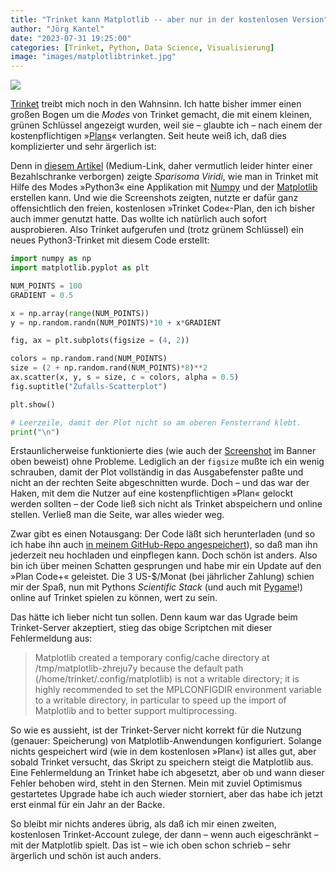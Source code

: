 ```yaml
---
title: "Trinket kann Matplotlib -- aber nur in der kostenlosen Version"
author: "Jörg Kantel"
date: "2023-07-31 19:25:00"
categories: [Trinket, Python, Data Science, Visualisierung]
image: "images/matplotlibtrinket.jpg"
---
```


[![](images/matplotlibtrinket-b.jpg)](https://www.flickr.com/photos/schockwellenreiter/53084263249/)

[Trinket](http://cognitiones.kantel-chaos-team.de/programmierung/python/trinket.html) treibt mich noch in den Wahnsinn. Ich hatte bisher immer einen großen Bogen um die *Modes* von Trinket gemacht, die mit einem kleinen, grünen Schlüssel angezeigt wurden, weil sie -- glaubte ich -- nach einem der kostenpflichtigen »[Plans](https://trinket.io/plans)« verlangten. Seit heute weiß ich, daß dies komplizierter und sehr ärgerlich ist:

Denn in [diesem Artikel](https://medium.com/@6unpnp/draw-chart-in-python-using-trinket-c3c4ce1d4403) (Medium-Link, daher vermutlich leider hinter einer Bezahlschranke verborgen) zeigte *Sparisoma Viridi*, wie man in Trinket mit Hilfe des Modes »Python3« eine Applikation mit [Numpy](http://cognitiones.kantel-chaos-team.de/programmierung/python/numpy.html) und der [Matplotlib](http://cognitiones.kantel-chaos-team.de/programmierung/python/matplotlib.html) erstellen kann. Und wie die Screenshots zeigten, nutzte er dafür ganz offensichtlich den freien, kostenlosen »Trinket Code«-Plan, den ich bisher auch immer genutzt hatte. Das wollte ich natürlich auch sofort ausprobieren. Also Trinket aufgerufen und (trotz grünem Schlüssel) ein neues Python3-Trinket mit diesem Code erstellt:

~~~python
import numpy as np
import matplotlib.pyplot as plt

NUM_POINTS = 100
GRADIENT = 0.5

x = np.array(range(NUM_POINTS))
y = np.random.randn(NUM_POINTS)*10 + x*GRADIENT

fig, ax = plt.subplots(figsize = (4, 2))

colors = np.random.rand(NUM_POINTS)
size = (2 + np.random.rand(NUM_POINTS)*8)**2
ax.scatter(x, y, s = size, c = colors, alpha = 0.5)
fig.suptitle("Zufalls-Scatterplot")

plt.show()

# Leerzeile, damit der Plot nicht so am oberen Fensterrand klebt.
print("\n")
~~~

Erstaunlicherweise funktionierte dies (wie auch der [Screenshot](https://www.flickr.com/photos/schockwellenreiter/53084263249/) im Banner oben beweist) ohne Probleme. Lediglich an der `figsize` mußte ich ein wenig schrauben, damit der Plot vollständig in das Ausgabefenster paßte und nicht an der rechten Seite abgeschnitten wurde. Doch -- und das war der Haken, mit dem die Nutzer auf eine kostenpflichtigen »Plan« gelockt werden sollten -- der Code ließ sich nicht als Trinket abspeichern und online stellen. Verließ man die Seite, war alles wieder weg.

Zwar gibt es einen Notausgang: Der Code läßt sich herunterladen (und so ich habe ihn auch [in meinem GitHub-Repo angespeichert](https://github.com/kantel/trinket/blob/main/matplotlibtest/main.py)), so daß man ihn jederzeit neu hochladen und einpflegen kann. Doch schön ist anders. Also bin ich über meinen Schatten gesprungen und habe mir ein Update auf den »Plan Code+« geleistet. Die 3&nbsp;US-$/Monat (bei jährlicher Zahlung) schien mir der Spaß, nun mit Pythons *Scientific Stack* (und auch mit [Pygame](https://github.com/kantel/trinket/blob/main/matplotlibtest/main.py)!) online auf Trinket spielen zu können, wert zu sein.

Das hätte ich lieber nicht tun sollen. Denn kaum war das Ugrade beim Trinket-Server akzeptiert, stieg das obige Scriptchen mit dieser Fehlermeldung aus:

>Matplotlib created a temporary config/cache directory at /tmp/matplotlib-zhreju7y because the default path (/home/trinket/.config/matplotlib) is not a writable directory; it is highly recommended to set the MPLCONFIGDIR environment variable to a writable directory, in particular to speed up the import of Matplotlib and to better support multiprocessing.

So wie es aussieht, ist der Trinket-Server nicht korrekt für die Nutzung (genauer: Speicherung) von Matplotlib-Anwendungen konfiguriert. Solange nichts gespeichert wird (wie in dem kostenlosen »Plan«) ist alles gut, aber sobald Trinket versucht, das Skript zu speichern steigt die Matplotlib aus. Eine Fehlermeldung an Trinket habe ich abgesetzt, aber ob und wann dieser Fehler behoben wird, steht in den Sternen. Mein mit zuviel Optimismus gestartetes Upgrade habe ich auch wieder storniert, aber das habe ich jetzt erst einmal für ein Jahr an der Backe.

So bleibt mir nichts anderes übrig, als daß ich mir einen zweiten, kostenlosen Trinket-Account zulege, der dann -- wenn auch eigeschränkt -- mit der Matplotlib spielt. Das ist -- wie ich oben schon schrieb -- sehr ärgerlich und schön ist auch anders.
